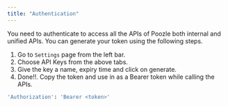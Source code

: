 ```yaml
---
title: "Authentication"
---
```


You need to authenticate to access all the APIs of Poozle both internal and unified APIs. You can generate your token using the following steps.

1. Go to `Settings` page from the left bar.
2. Choose API Keys from the above tabs.
3. Give the key a name, expiry time and click on generate.
4. Done!!. Copy the token and use in as a Bearer token while calling the APIs.

```bash
'Authorization': 'Bearer <token>'
```

